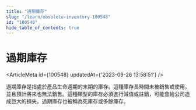 ```yaml
---
title: "過期庫存"
slug: "/learn/obsolete-inventory-100548"
id: "100548"
hide_table_of_contents: true
---
```



# 過期庫存

<ArticleMeta id={100548} updatedAt={'2023-09-26 13:58:51'} />
<div className='border-solid border-b border-t-0 my-4 border-[var(--ifm-color-gray-300)]' />

過期庫存是指處於產品生命週期的末期的庫存。這種庫存長時間未被銷售或使用，並且預計將來也無法銷售。這種類型的庫存必須進行減值或註銷，可能會給公司造成巨大的損失。過期庫存也被稱為死庫存或多餘庫存。
